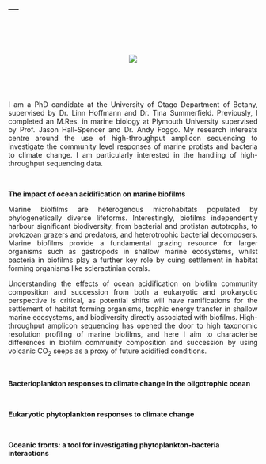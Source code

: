 ---
---
<p>&nbsp;</p>
<p>&nbsp;</p>

<center>
<div style="width:300px; height=200px">
<img src="ro-allen.github.io/Github_pic.jpg">
</div>
</center>

<p>&nbsp;</p>
<p>&nbsp;</p>
  
<p style="text-align:justify">
I am a PhD candidate at the University of Otago Department of Botany, supervised by Dr. Linn Hoffmann and Dr. Tina Summerfield.  Previously, I completed an M.Res. in marine biology at Plymouth University supervised by Prof. Jason Hall-Spencer and Dr. Andy Foggo. My research interests centre around the use of high-throughput amplicon sequencing to investigate the community level responses of marine protists and bacteria to climate change. I am particularly interested in the handling of high-throughput sequencing data. 
</p>

<p>&nbsp;</p>
    
<b>The impact of ocean acidification on marine biofilms</b>

<p style="text-align:justify">
Marine biolfilms are heterogenous microhabitats populated by phylogenetically diverse lifeforms. Interestingly, biofilms independently harbour significant biodiversity, from bacterial and protistan autotrophs, to protozoan grazers and predators, and heterotrophic bacterial decomposers. Marine biofilms provide a fundamental grazing resource for larger organisms such as gastropods in shallow marine ecosystems, whilst bacteria in biofilms play a further key role by cuing settlement in habitat forming organisms like scleractinian corals. 
</p>
  
<p style="text-align:justify">   
Understanding the effects of ocean acidification on biofilm community composition and succession from both a eukaryotic and prokaryotic perspective is critical, as potential shifts will have ramifications for the settlement of habitat forming organisms, trophic energy transfer in shallow marine ecosystems, and biodiversity directly associated with biofilms. High-throughput amplicon sequencing has opened the door to high taxonomic resolution profiling of marine biofilms, and here I aim to characterise differences in biofilm community composition and succession by using volcanic CO<sub>2</sub> seeps as a proxy of future acidified conditions. 
</p>

<p>&nbsp;</p>

<b>Bacterioplankton responses to climate change in the oligotrophic ocean</b>

<p>&nbsp;</p>

<b>Eukaryotic phytoplankton responses to climate change</b>

<p>&nbsp;</p>

<b>Oceanic fronts: a tool for investigating phytoplankton-bacteria interactions</b>

